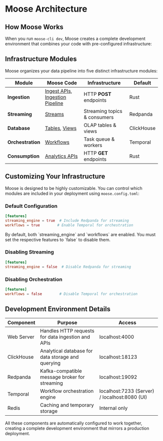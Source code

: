 
# Moose Architecture

## How Moose Works

When you run `moose-cli dev`, Moose creates a complete development environment that combines your code with pre-configured infrastructure:

<ZoomImg light="/architecture-light.png" dark="/architecture-dark.png" alt="Moose Development Environment" />

## Infrastructure Modules

Moose organizes your data pipeline into five distinct infrastructure modules:

| **Module**        | **Moose Code**                                                        | **Infrastructure**                 | **Default** |
|-------------------|-----------------------------------------------------------------------|------------------------------------|-------------|
| **Ingestion**     | [Ingest APIs, Ingestion Pipeline](/moose/building/ingestion)                                           | HTTP **POST** endpoints            | Rust        |
| **Streaming**     | [Streams](/moose/building/streams)| Streaming topics & consumers       | Redpanda    |
| **Database**      | [Tables](/moose/building/olap-table), [Views](/moose/building/materialized-views)                        | OLAP tables & views                | ClickHouse  |
| **Orchestration** | [Workflows](/moose/building/workflows)                                               | Task queue & workers               | Temporal    |
| **Consumption**   | [Analytics APIs](/moose/building/consumption-apis)                                   | HTTP **GET** endpoints             | Rust        |
## Customizing Your Infrastructure

Moose is designed to be highly customizable. You can control which modules are included in your deployment using `moose.config.toml`:

### Default Configuration
```toml filename="moose.config.toml"
[features]
streaming_engine = true  # Include Redpanda for streaming
workflows = true        # Enable Temporal for orchestration
```
<Callout type="warning">
By default, both `streaming_engine` and `workflows` are enabled. You must set the respective features to `false` to disable them.
</Callout>

### Disabling Streaming
```toml filename="moose.config.toml"
[features]
streaming_engine = false  # Disable Redpanda for streaming
```

### Disabling Orchestration
```toml filename="moose.config.toml"
[features]
workflows = false        # Disable Temporal for orchestration
```

## Development Environment Details

| Component | Purpose | Access |
|-----------|---------|--------|
| Web Server | Handles HTTP requests for data ingestion and APIs | localhost:4000 |
| ClickHouse | Analytical database for data storage and querying | localhost:18123 |
| Redpanda | Kafka-compatible message broker for streaming | localhost:19092 |
| Temporal | Workflow orchestration engine | localhost:7233 (Server) / localhost:8080 (UI) |
| Redis | Caching and temporary storage | Internal only |

All these components are automatically configured to work together, creating a complete development environment that mirrors a production deployment.
